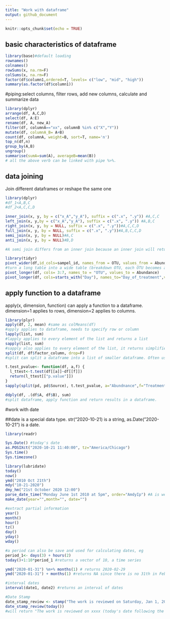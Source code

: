```yaml
---
title: "Work with dataframe"
output: github_document
---
```


```r
knitr::opts_chunk$set(echo = TRUE)
```

## basic characteristics of dataframe
```r
library(base)#default loading
rownames()
colnames()
rowSums(x, na.rm=F) 
colSums(x, na.rm=F)
factor(df$column1,ordered=T, levels= c("low", "mid", "high"))
summary(as.factor(df$column1))
```

#piping:select columns, filter rows, add new columns, calculate and summarize data
```r
library(dplyr)
arrange(df, A,C,D)
select(df, A:E)
rename(df, A, new_A)
filter(df, columnA=="xx", columnB %in% c("X","Y"))
mutate(df, columnA_B= A+B)
count(df, columnA, weight=B, sort=T, name='n')
top_n(df,n)
group_by(A,B)
ungroup()
summarise(sumA=sum(A), averageB=mean(B))
# all the above verb can be linked with pipe %>%.
```

## data joining

Join different dataframes or reshape the same one 
```r
library(dplyr)
#df_1<A,B,C
#df_2<A,C,C,D

inner_join(x, y, by = c("x_A","y_A"), suffix = c(".x", ".y")) #A,C,C
left_join(x, y,by = c("x_A","y_A"), suffix = c(".x", ".y")) #A,B,C
right_join(x, y, by = NULL, suffix = c(".x", ".y"))#A,C,C,D
full_join(x, y, by = NULL, suffix = c(".x", ".y"))#A,B,C,C,D
semi_join(x, y, by = NULL)#A,C
anti_join(x, y, by = NULL)#B,D

#A semi join differs from an inner join because an inner join will return one row of x for each matching row of y, where a semi join will never duplicate rows of x.

library(tidyr)
pivot_wider(df,id_cols=sampel_id, names_from = OTU, values_from = Abundance)
#turn a long table into a wide table (breakdown OTU, each OTU becomes a new column, the value is the abundance)
pivot_longer(df, cols= 3:7, names_to = "OTU", values_to = Abundance)
pivot_longer(df, cols=starts_with("Day"), names_to="Day_of_treatment",values_to="rank")
```

## apply function to a dataframe

apply(x, dimension, function)
can apply a function to a dataframe. dimension=1 applies to rows, dimension=2 applies to columns.

```r
library(plyr)
apply(df, 2, mean) #same as colMeans(df)
#apply applies to dataframe, needs to specify row or column
lapply(list, sum)
#lapply applies to every element of the list and returns a list
sapply(list, sum)
#sapply also applies to every element of the list, it returns simplified data, e.g., if returns one element each list, it will be turned into a vector instead of a list.
split(df, df$factor_column, drop=F)
#split can split a dataframe into a list of smaller dataframe. Often used with sapply. For example:

t.test_pvalue<- function(df, a,f) {
  l_ttest<-t.test(df[[a]]~df[[f]])
  return(l_ttest[["p.value"]])
}
sapply(split(pd, pd$Source), t.test_pvalue, a="Abundnance",f="Treatment")

ddply(df, .(df$A, df$B), sum)
#split dataframe, apply function and return results in a dataframe.
```

#work with date 

##date is a special data type. str("2020-10-21) is a string, as.Date("2020-10-21") is a date. 
```r
library(readr)

Sys.Date() #today's date
as.POSIXct("2020-10-21 11:40:00", tz="America/Chicago")
Sys.time()
Sys.timezone()

library(lubridate)
today()
now()
ymd("2010 Oct 21th")
mdy("10-21-2020")
dmy_hm("21st October 2020 12:00")
parse_date_time("Monday June 1st 2010 at 5pm", order="AmdyIp") #A is week of the day, I indicates 12 hour time, p is pm.
make_date(year="",month="", date="")

#extract partial information
year()
month()
hour()
tz()
day()
yday()
wday()

#a period can also be save and used for calculating dates, eg
period_1<- days(3) + hours(2)
today()+1:10*period_1 #returns a vector of 10, a time series

ymd("2020-01-31") %m+% months(1) # returns 2020-02-29
ymd("2020-01-31") + months(1) #returns NA since there is no 31th in Feb. 

#interval dates
interval(date1, date2) #returns an interval of dates

#Date Stamp 
date_stamp_review <- stamp("The work is reviewed on Saturday, Jan 1, 2000")
date_stamp_review(today())
#will return "The work is reviewed on xxxx (today's date following the above format)

```
